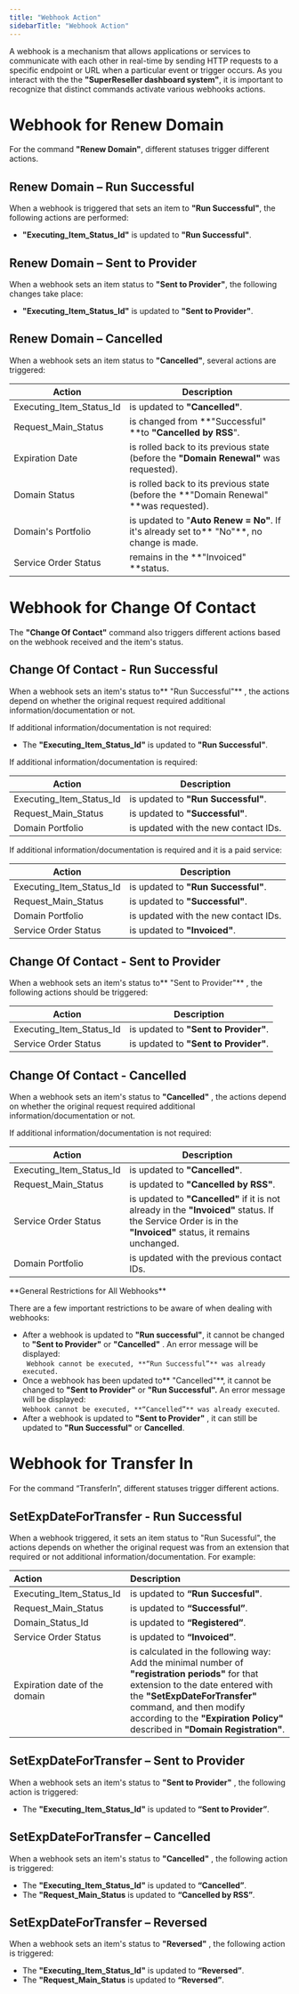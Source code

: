 ```yaml
---
title: "Webhook Action"
sidebarTitle: "Webhook Action"
---
```


A webhook is a mechanism that allows applications or services to communicate with each other in real-time by sending HTTP requests to a specific endpoint or URL when a particular event or trigger occurs. As you interact with the the **"SuperReseller dashboard system"**, it is important to recognize that distinct commands activate various webhooks actions.
# Webhook for Renew Domain

For the command **"Renew Domain"**, different statuses trigger different actions. 

## Renew Domain – Run Successful

When a webhook is triggered that sets an item to **"Run Successful"**, the following actions are performed:

- **"Executing_Item_Status_Id"** is updated to **"Run Successful"**.

## Renew Domain – Sent to Provider

When a webhook sets an item status to **"Sent to Provider"**, the following changes take place:

- **"Executing_Item_Status_Id"** is updated to **"Sent to Provider"**.

## Renew Domain – Cancelled

When a webhook sets an item status to **"Cancelled"**, several actions are triggered:

| Action                   | Description                                                                              |
| ------------------------ | ---------------------------------------------------------------------------------------- |
| Executing_Item_Status_Id | is updated to **"Cancelled"**.                                                           |
| Request_Main_Status      | is changed from **"Successful" **to **"Cancelled by RSS**".                              |
| Expiration Date          | is rolled back to its previous state (before the **"Domain Renewal"** was requested).    |
| Domain Status            | is rolled back to its previous state (before the **"Domain Renewal" **was requested).    |
| Domain's Portfolio       | is updated to "**Auto Renew = No"**. If it's already set to** "No"**, no change is made. |
| Service Order Status     | remains in the **"Invoiced" **status.                                                    |

# Webhook for Change Of Contact

The **"Change Of Contact"** command also triggers different actions based on the webhook received and the item's status.

## Change Of Contact - Run Successful

When a webhook sets an item's status to** "Run Successful"** , the actions depend on whether the original request required additional information/documentation or not.

If additional information/documentation is not required:

- The **"Executing_Item_Status_Id"** is updated to **"Run Successful"**.

If additional information/documentation is required:

| Action                   | Description                          |
| ------------------------ | ------------------------------------ |
| Executing_Item_Status_Id | is updated to **"Run Successful"**.  |
| Request_Main_Status      | is updated to **"Successful"**.      |
| Domain Portfolio         | is updated with the new contact IDs. |

If additional information/documentation is required and it is a paid service:

| Action                   | Description                          |
| ------------------------ | ------------------------------------ |
| Executing_Item_Status_Id | is updated to **"Run Successful"**.  |
| Request_Main_Status      | is updated to **"Successful"**.      |
| Domain Portfolio         | is updated with the new contact IDs. |
| Service Order Status     | is updated to **"Invoiced"**.        |

## Change Of Contact - Sent to Provider

When a webhook sets an item's status to** "Sent to Provider"** , the following actions should be triggered:

| Action                   | Description                           |
| ------------------------ | ------------------------------------- |
| Executing_Item_Status_Id | is updated to **"Sent to Provider"**. |
| Service Order Status     | is updated to **"Sent to Provider"**. |

## Change Of Contact - Cancelled

When a webhook sets an item's status to **"Cancelled"** , the actions depend on whether the original request required additional information/documentation or not.

If additional information/documentation is not required:

| Action                   | Description                                                                                                                                                  |
| ------------------------ | ------------------------------------------------------------------------------------------------------------------------------------------------------------ |
| Executing_Item_Status_Id | is updated to **"Cancelled"**.                                                                                                                               |
| Request_Main_Status      | is updated to **"Cancelled by RSS"**.                                                                                                                        |
| Service Order Status     | is updated to **"Cancelled"** if it is not already in the **"Invoiced"** status. If the Service Order is in the **"Invoiced"** status, it remains unchanged. |
| Domain Portfolio         | is updated with the previous contact IDs.                                                                                                                    |

<Note>
**General Restrictions for All Webhooks**

There are a few important restrictions to be aware of when dealing with webhooks:
- After a webhook is updated to **"Run successful"**, it cannot be changed to **"Sent to Provider"** or **"Cancelled"** . An error message will be displayed:  
  ` Webhook cannot be executed, **“Run Successful”** was already executed.`
- Once a webhook has been updated to** "Cancelled"**, it cannot be changed to **"Sent to Provider"** or **"Run Successful".** An error message will be displayed:  
  `Webhook cannot be executed, **“Cancelled”** was already executed`.
- After a webhook is updated to **"Sent to Provider"** , it can still be updated to  **"Run Successful"** or **Cancelled**.
</Note>

# Webhook for Transfer In
For the command “TransferIn”, different statuses trigger different actions.

## SetExpDateForTransfer - Run Successful
When a webhook triggered, it sets an item status to "Run Sucessful", the actions depends on whether the original request was from an extension that required or not additional information/documentation. For example:

| Action                        | Description                                                                                                                                                                                                                                                                    |
| :---------------------------- | :----------------------------------------------------------------------------------------------------------------------------------------------------------------------------------------------------------------------------------------------------------------------------- |
| Executing_Item_Status_Id      | is updated to **“Run Succesful"**.                                                                                                                                                                                                                                             |
| Request_Main_Status           | is updated to **“Successful”**.                                                                                                                                                                                                                                                |
| Domain_Status_Id              | is updated to **“Registered”**.                                                                                                                                                                                                                                                |
| Service Order Status          | is updated to **“Invoiced”**.                                                                                                                                                                                                                                                  |
| Expiration date of the domain | is calculated in the following way: Add the minimal number of **"registration periods"** for that extension to the date entered with the **"SetExpDateForTransfer"** command, and then modify according to the **"Expiration Policy"** described in **"Domain Registration"**. |

## SetExpDateForTransfer – Sent to Provider
When a webhook sets an item's status to **"Sent to Provider"** , the following action is triggered:
- The **"Executing_Item_Status_Id"** is updated to **“Sent to Provider”**.

## SetExpDateForTransfer – Cancelled
When a webhook sets an item's status to **"Cancelled"** , the following action is triggered:
- The **"Executing_Item_Status_Id"** is updated to **“Cancelled”**.
- The **"Request_Main_Status** is updated to **“Cancelled by RSS”**.

## SetExpDateForTransfer – Reversed
When a webhook sets an item's status to **"Reversed"** , the following action is triggered:
- The **"Executing_Item_Status_Id"** is updated to **“Reversed”**.
- The **"Request_Main_Status** is updated to **“Reversed”**.


